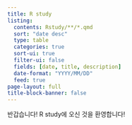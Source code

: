 ```yaml
---
title: R study 
listing:
  contents: Rstudy/**/*.qmd
  sort: "date desc"
  type: table
  categories: true
  sort-ui: true
  filter-ui: false
  fields: [date, title, description]
  date-format: "YYYY/MM/DD"
  feed: true
page-layout: full
title-block-banner: false
---
```


반갑습니다! R study에 오신 것을 환영합니다!

::: {#sample-listings}
:::
